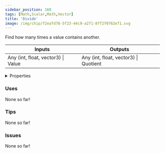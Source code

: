 ```yaml
---
sidebar_position: 160
tags: [Math,Scalar,Math,Vector]
title: 'Divide'
image: /img/chip/f2eafd78-5f23-44c9-a271-8ff2f0762e71.svg
---
```


Find how many times a value contains another.



<IChip uuid="f2eafd78-5f23-44c9-a271-8ff2f0762e71"/>

<table><thead><tr><th>Inputs</th><th>Outputs</th></tr></thead><tbody><tr><td>Any (int, float, vector3) | Value</td><td>Any (int, float, vector3) | Quotient</td></tr></tbody></table>

<details>
  <summary>Properties</summary>
  <div>
    <div>
    <table>
      <tbody>
        <tr>
          <td>Is beta required?</td>
          <td>No</td>
        </tr>
        <tr>
          <td>Is chip a trolling risk?</td>
          <td>No</td>
        </tr>
        <tr>
          <td>Is chip a role assignment risk?</td>
          <td>No</td>
        </tr>
        <tr>
          <td>Chip UUID</td>
          <td>f2eafd78-5f23-44c9-a271-8ff2f0762e71</td>
        </tr>
        <tr>
          <td>Room availability</td>
          <td>Available everywhere</td>
        </tr>
      </tbody>
    </table>
    </div>
  </div>
</details>

### Uses

None so far!

### Tips

None so far!

### Issues

None so far!